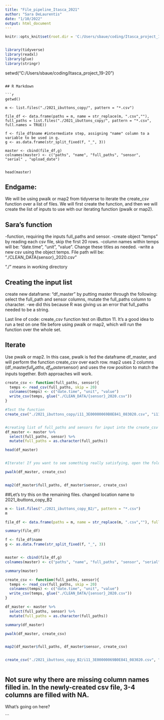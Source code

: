 ```yaml
---
title: "File_pipeline_Itasca_2021"
author: "Sara DeLaurentis"
date: "1/10/2022"
output: html_document
---
```


```r
knitr::opts_knit$set(root.dir = 'C:/Users/sbaue/coding/Itasca_project_19-20')


library(tidyverse)
library(readxl)
library(glue)
library(stringr)

```


setwd("C:/Users/sbaue/coding/Itasca_project_19-20")
```

## R Markdown

```r

getwd()

m <- list.files("./2021_ibuttons_copy/", pattern = "*.csv")

file_df <- data.frame(paths = m, name = str_replace(m, ".csv",""), full_paths = list.files("./2021_ibuttons_copy/", pattern = "*.csv", full.names = TRUE))

f <- file_df$name #intermediate step, assigning "name" column to a variable to be used in g.
g <- as.data.frame(str_split_fixed(f, "_", 3))

master <- cbind(file_df,g)
colnames(master) <- c("paths", "name", "full_paths", "sensor", "serial" , "upload_date")


head(master)
```
## Endgame:
We will be using pwalk or map2 from tidyverse to iterate the create_csv function over a list of files. We will first create the function, and then we will create the list of inputs to use with our iterating function (pwalk or map2).

## Sara's function

-function, requiring the inputs full_paths and sensor. 
-create object "temps" by reading each csv file, skip the first 20 rows.
-column names within temps will be: "date.time", "unit", "value". Change these titles as needed.
-write a new csv using the object temps. File path will be: "./CLEAN_DATA{sensor}_2020.csv"

"./" means in working directory

## Creating the input list
create new dataframe: "df_master" by putting master through the following:
select the full_path and sensor columns, mutate the full_paths column to character.
  -we did this because R was giving us an error that full_paths needed to be a string.

Last line of code: create_csv function test on iButton 11.
It's a good idea to run a test on one file before using pwalk or map2, which will run the function over the whole set.

## Iterate
Use pwalk or map2. In this case, pwalk is fed the dataframe df_master, and will perform the function create_csv over each row.
map2 uses 2 columns (df_master$full_paths, df_master$sensor) and uses the row position to match the inputs together. Both approaches will work.

```r

create_csv <- function(full_paths, sensor){
  temps <- read_csv(full_paths, skip = 20)
  colnames(temps) <- c("date.time", "unit", "value")
  write_csv(temps, glue("./CLEAN_DATA/{sensor}_2020.csv"))
}

#Test the function
create_csv("./2021_ibuttons_copy/i11_3E00000069B0E841_083020.csv", "i11")


#creating list of full_paths and sensors for input into the create_csv function
df_master <- master %>% 
  select(full_paths, sensor) %>% 
  mutate(full_paths = as.character(full_paths))

head(df_master)


#Iterate! If you want to see something really satisfying, open the folder that you're saving these to and watch the files pop in.

pwalk(df_master, create_csv)


map2(df_master$full_paths, df_master$sensor, create_csv)


```


##Let's try this on the remaining files.
changed location name to 2021_ibuttons_copy_B2

```r


m <- list.files("./2021_ibuttons_copy_B2/", pattern = "*.csv")
m

file_df <- data.frame(paths = m, name = str_replace(m, ".csv",""), full_paths = list.files("./2021_ibuttons_copy_B2/", pattern = "*.csv", full.names = TRUE))

summary(file_df)

f <- file_df$name 
g <- as.data.frame(str_split_fixed(f, "_", 3))


master <- cbind(file_df,g)
colnames(master) <- c("paths", "name", "full_paths", "sensor", "serial" , "upload_date")

summary(master)

create_csv <- function(full_paths, sensor){
  temps <- read_csv(full_paths, skip = 20)
  colnames(temps) <- c("date.time", "unit", "value")
  write_csv(temps, glue("./CLEAN_DATA/{sensor}_2020.csv"))
}

df_master <- master %>% 
  select(full_paths, sensor) %>% 
  mutate(full_paths = as.character(full_paths))

summary(df_master)

pwalk(df_master, create_csv)


map2(df_master$full_paths, df_master$sensor, create_csv)


create_csv("./2021_ibuttons_copy_B2/i11_3E00000069B0E841_083020.csv", "i11")



```
## Not sure why there are missing column names filled in. In the newly-created csv file, 3-4 columns are filled with NA. 
What's going on here?



```
